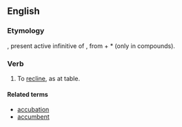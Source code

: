 ==English==

===Etymology===
{{etyl|la}} {{term|accumbere|lang=la}}, present active infinitive of {{term|accumbo|accumbō|recline (at a table)|lang=la}}, from {{term|ad|lang=la}} + *{{term||cumbō|lie down}} (only in compounds).

===Verb===
{{infl|en|verb}}

# {{obsolete}} To [[recline]], as at table.

====Related terms====
*[[accubation]]
*[[accumbent]]